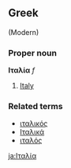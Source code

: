 ==Greek== 
(Modern)
===Proper noun===
'''Ιταλία''' ''f''

# [[Italy]]

===Related terms===
*[[ιταλικός]]
*[[Ιταλικά]]
*[[ιταλός]]
[[ja:Ιταλία]]